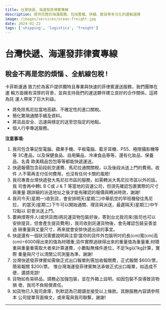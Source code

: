 ```yaml
---
title: 台灣快遞、海運發菲律賓專線
description: 提供完整的海運服務，包括整櫃、併櫃、散貨等多元化的運輸選擇
image: /images/services/ocean-freight.jpg
date: 2024-02-22
tags: ['shipping', 'logistics', 'freight']
---
```


# 台灣快遞、海運發菲律賓專線

## 稅金不再是您的煩惱 、全航線包稅 !
卡菲斯運通 致力於為客戶提供獨特且專業與快速的菲律賓運送服務，我們團隊在運 輸方面擁有深厚的背景，並與支持我們的運送夥伴建立良好的合作關係，這將為託 運人帶來了巨大利益。
- 將免除馬尼拉當地高額、不確定性的進口關稅。 
- 簡化繁瑣通關手續及資料。
- 將貨品安全、迅速與穩定的送至您指定的地點。 
- 個人行李專送服務。


**注意事項:**

1. 我司包含筆記型電腦、蘋果手機、平板電腦、藍牙耳機、PS5、極限攝影機等等 3C產品，以及保健⻝品、自用藥品、冷凍⻝品等等，還有化妝品、保養品、名貴 歐美精品包包等等都能快遞運送。
2. 快遞報價包含前段航空運費、馬尼拉通關關稅，以及後段派送上門的費用。收件 人不需再支付任何費用，也沒有任何卡關的風險!
3. 我司專責台灣快遞發大馬尼拉市區的服務，如需轉派大馬尼拉市區以外的話，我 司會再中轉L B C或 J & T 等當地的貨運公司，但須先確認包裹實際的尺寸與重量 跟詳細的派送地址之後才能有確認的報價與轉派時效，謝謝!
4. 我司今天(星期一)收到貨，會安排明天(星期二)中華航空的早班機發往馬尼拉， 約當天(星期二)下午可以開始通關、理貨與派送，最遲隔天(星期三)中午12點以 前會派送上門。
5. 要麻煩寄件人(或供貨商)將託運貨物包裝好後，寄到台北我司來(我司也可以 安排提貨，但會產生提貨費用)，我司收到託運貨物後，會先確認包裝妥善並過 磅重量與丈量尺寸，再來就會安排快遞出貨的事宜。
6. 快遞還有一個狀況需要說明與注意!當你的貨件外包裝呎吋的⻑(cm)寬(cm)高 (cm)÷6000得出來的值為材積重;貨件實際過磅得出來的重量值為重量重;材積 重與重量重需取大者來計算運費，小數點無條件進位，不足1kg以1kg計算，實際 重量與尺寸以清關公司測量為準，謝謝!
7. 台灣快遞發菲律賓如需做正式出口報單則需加收報關費，正式報關 $600/票， 簡易報關 $200/票。 惟台灣海運發菲律賓無法承做正式出口報單，如造成不 便，還請見諒!
8. 貨物如有易碎品，請務必加強包裝，並在外箱上註明，如因包裝不良導致貨物損 壞，我司不負賠償責任。
9. 如貨物已入我司倉庫，則默認為已閱讀並接受以上條款。其餘服務內容請參照本 公司提單背面條文，或來電與我司聯繫，謝謝!

---

